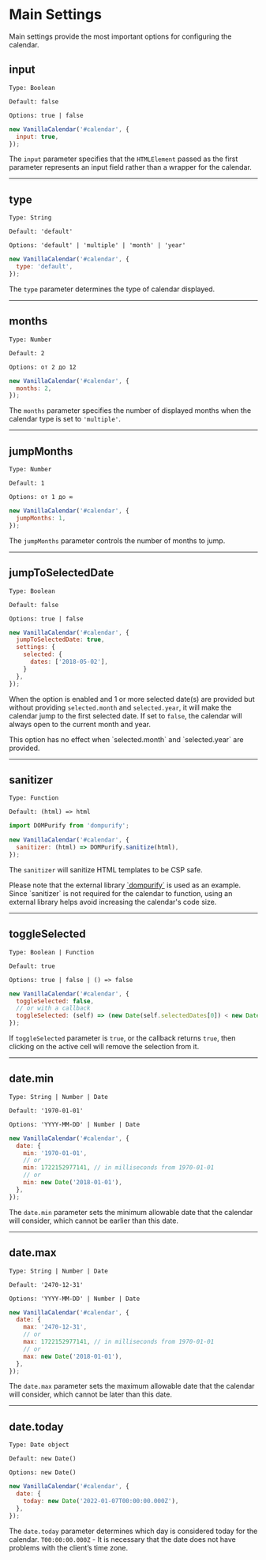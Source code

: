 # Main Settings

Main settings provide the most important options for configuring the calendar.

## input

`Type: Boolean`

`Default: false`

`Options: true | false`

```js
new VanillaCalendar('#calendar', {
  input: true,
});
```

The `input` parameter specifies that the `HTMLElement` passed as the first parameter represents an input field rather than a wrapper for the calendar.

- - -

## type

`Type: String`

`Default: 'default'`

`Options: 'default' | 'multiple' | 'month' | 'year'`

```js
new VanillaCalendar('#calendar', {
  type: 'default',
});
```

The `type` parameter determines the type of calendar displayed.

- - -

## months

`Type: Number`

`Default: 2`

`Options: от 2 до 12`

```js
new VanillaCalendar('#calendar', {
  months: 2,
});
```

The `months` parameter specifies the number of displayed months when the calendar type is set to `'multiple'`.

- - -

## jumpMonths

`Type: Number`

`Default: 1`

`Options: от 1 до ∞`

```js
new VanillaCalendar('#calendar', {
  jumpMonths: 1,
});
```

The `jumpMonths` parameter controls the number of months to jump.

- - -

## jumpToSelectedDate

`Type: Boolean`

`Default: false`

`Options: true | false`

```js
new VanillaCalendar('#calendar', {
  jumpToSelectedDate: true,
  settings: {
    selected: {
      dates: ['2018-05-02'],
    }
  },
});
```

When the option is enabled and 1 or more selected date(s) are provided but without providing `selected.month` and `selected.year`, it will make the calendar jump to the first selected date. If set to `false`, the calendar will always open to the current month and year.

<Info>
  This option has no effect when `selected.month` and `selected.year` are provided.
</Info>

- - -

## sanitizer

`Type: Function`

`Default: (html) => html`

```js
import DOMPurify from 'dompurify';

new VanillaCalendar('#calendar', {
  sanitizer: (html) => DOMPurify.sanitize(html),
});
```

The `sanitizer` will sanitize HTML templates to be CSP safe.

<Info>
  Please note that the external library <a href="https://www.npmjs.com/package/dompurify" target="_blank" rel="nofollow noreferrer">`dompurify`</a> is used as an example. Since `sanitizer` is not required for the calendar to function, using an external library helps avoid increasing the calendar's code size.
</Info>

- - -

## toggleSelected

`Type: Boolean | Function`

`Default: true`

`Options: true | false | () => false`

```js
new VanillaCalendar('#calendar', {
  toggleSelected: false,
  // or with a callback
  toggleSelected: (self) => (new Date(self.selectedDates[0]) < new Date()),
});
```

If `toggleSelected` parameter is `true`, or the callback returns `true`, then clicking on the active cell will remove the selection from it.

- - -

## date.min

`Type: String | Number | Date`

`Default: '1970-01-01'`

`Options: 'YYYY-MM-DD' | Number | Date`

```js
new VanillaCalendar('#calendar', {
  date: {
    min: '1970-01-01',
    // or
    min: 1722152977141, // in milliseconds from 1970-01-01
    // or
    min: new Date('2018-01-01'),
  },
});
```

The `date.min` parameter sets the minimum allowable date that the calendar will consider, which cannot be earlier than this date.

- - -

## date.max

`Type: String | Number | Date`

`Default: '2470-12-31'`

`Options: 'YYYY-MM-DD' | Number | Date`

```js
new VanillaCalendar('#calendar', {
  date: {
    max: '2470-12-31',
    // or
    max: 1722152977141, // in milliseconds from 1970-01-01
    // or
    max: new Date('2018-01-01'),
  },
});
```

The `date.max` parameter sets the maximum allowable date that the calendar will consider, which cannot be later than this date.

- - -

## date.today

`Type: Date object`

`Default: new Date()`

`Options: new Date()`

```js
new VanillaCalendar('#calendar', {
  date: {
    today: new Date('2022-01-07T00:00:00.000Z'),
  },
});
```

The `date.today` parameter determines which day is considered today for the calendar.
`T00:00:00.000Z` - It is necessary that the date does not have problems with the client’s time zone.
